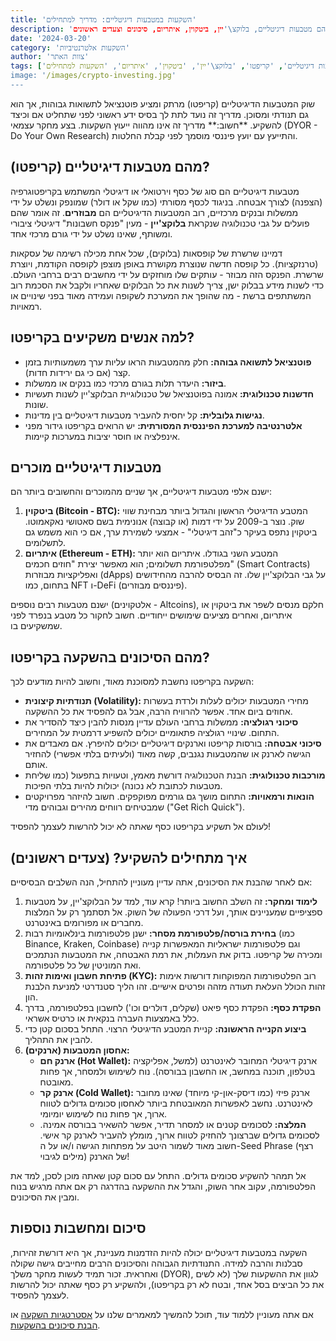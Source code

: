 ```yaml
---
title: 'השקעות במטבעות דיגיטליים: מדריך למתחילים'
description: 'רוצה להתחיל להשקיע בקריפטו? מדריך מקיף למתחילים שמסביר מהם מטבעות דיגיטליים, בלוקצ\'יין, ביטקוין, איתריום, סיכונים וצעדים ראשונים.'
date: '2024-03-20'
category: 'השקעות אלטרנטיביות'
author: 'צוות האתר'
tags: ['מטבעות דיגיטליים', 'קריפטו', 'בלוקצ\'יין', 'ביטקוין', 'איתריום', 'השקעות למתחילים']
image: '/images/crypto-investing.jpg'
---
```



<Callout>
שוק המטבעות הדיגיטליים (קריפטו) מרתק ומציע פוטנציאל לתשואות גבוהות, אך הוא גם תנודתי ומסוכן. מדריך זה נועד לתת לך בסיס ידע ראשוני לפני שתחליט אם וכיצד להשקיע.
**חשוב:** מדריך זה אינו מהווה ייעוץ השקעות. בצע מחקר עצמאי (DYOR - Do Your Own Research) והתייעץ עם יועץ פיננסי מוסמך לפני קבלת החלטות.
</Callout>

## מהם מטבעות דיגיטליים (קריפטו)?

מטבעות דיגיטליים הם סוג של כסף וירטואלי או דיגיטלי המשתמש בקריפטוגרפיה (הצפנה) לצורך אבטחה. בניגוד לכסף מסורתי (כמו שקל או דולר) שמונפק ונשלט על ידי ממשלות ובנקים מרכזיים, רוב המטבעות הדיגיטליים הם **מבוזרים**. זה אומר שהם פועלים על גבי טכנולוגיה שנקראת **בלוקצ'יין** - מעין "פנקס חשבונות" דיגיטלי ציבורי ומשותף, שאינו נשלט על ידי גורם מרכזי אחד.

<InfoBox title="מה זה בלוקצ'יין (Blockchain)?">
דמיינו שרשרת של קופסאות (בלוקים), שכל אחת מכילה רשימה של עסקאות (טרנזקציות). כל קופסה חדשה שנוצרת מקושרת באופן מוצפן לקופסה הקודמת, ויוצרת שרשרת. הפנקס הזה מבוזר - עותקים שלו מוחזקים על ידי מחשבים רבים ברחבי העולם. כדי לשנות מידע בבלוק ישן, צריך לשנות את כל הבלוקים שאחריו ולקבל את הסכמת רוב המשתתפים ברשת - מה שהופך את המערכת לשקופה ועמידה מאוד בפני שינויים או רמאויות.
</InfoBox>

## למה אנשים משקיעים בקריפטו?

*   **פוטנציאל לתשואה גבוהה:** חלק מהמטבעות הראו עליות ערך משמעותיות בזמן קצר (אם כי גם ירידות חדות).
*   **ביזור:** היעדר תלות בגורם מרכזי כמו בנקים או ממשלות.
*   **חדשנות טכנולוגית:** אמונה בפוטנציאל של טכנולוגיית הבלוקצ'יין לשנות תעשיות שונות.
*   **נגישות גלובלית:** קל יחסית להעביר מטבעות דיגיטליים בין מדינות.
*   **אלטרנטיבה למערכת הפיננסית המסורתית:** יש הרואים בקריפטו גידור מפני אינפלציה או חוסר יציבות במערכות קיימות.

## מטבעות דיגיטליים מוכרים

ישנם אלפי מטבעות דיגיטליים, אך שניים מהמוכרים והחשובים ביותר הם:

1.  **ביטקוין (Bitcoin - BTC):** המטבע הדיגיטלי הראשון והגדול ביותר מבחינת שווי שוק. נוצר ב-2009 על ידי דמות (או קבוצה) אנונימית בשם סאטושי נאקאמוטו. ביטקוין נתפס בעיקר כ"זהב דיגיטלי" - אמצעי לשמירת ערך, אם כי הוא משמש גם לתשלומים.
2.  **איתריום (Ethereum - ETH):** המטבע השני בגודלו. איתריום הוא יותר מפלטפורמת תשלומים; הוא מאפשר יצירת "חוזים חכמים" (Smart Contracts) ואפליקציות מבוזרות (dApps) על גבי הבלוקצ'יין שלו. זה הבסיס להרבה מהחידושים בתחום, כמו NFT ו-DeFi (פיננסים מבוזרים).

ישנם מטבעות רבים נוספים (אלטקוינים - Altcoins), חלקם מנסים לשפר את ביטקוין או איתריום, ואחרים מציעים שימושים ייחודיים. חשוב לחקור כל מטבע בנפרד לפני שמשקיעים בו.

## מהם הסיכונים בהשקעה בקריפטו?

השקעה בקריפטו נחשבת למסוכנת מאוד, וחשוב להיות מודעים לכך:

*   **תנודתיות קיצונית (Volatility):** מחירי המטבעות יכולים לעלות ולרדת בעשרות אחוזים ביום אחד. אפשר להרוויח הרבה, אבל גם להפסיד את כל ההשקעה.
*   **סיכוני רגולציה:** ממשלות ברחבי העולם עדיין מנסות להבין כיצד להסדיר את התחום. שינויי רגולציה פתאומיים יכולים להשפיע דרמטית על המחירים.
*   **סיכוני אבטחה:** בורסות קריפטו וארנקים דיגיטליים יכולים להיפרץ. אם מאבדים את הגישה לארנק או שהמטבעות נגנבים, קשה מאוד (ולעיתים בלתי אפשרי) להחזיר אותם.
*   **מורכבות טכנולוגית:** הבנת הטכנולוגיה דורשת מאמץ, וטעויות בתפעול (כמו שליחת מטבעות לכתובת לא נכונה) יכולות להיות בלתי הפיכות.
*   **הונאות ורמאויות:** התחום מושך גם גורמים מפוקפקים. חשוב להיזהר מפרויקטים שמבטיחים רווחים מהירים וגבוהים מדי ("Get Rich Quick").

<WarningBox title="כלל אצבע חשוב">
לעולם אל תשקיע בקריפטו כסף שאתה לא יכול להרשות לעצמך להפסיד!
</WarningBox>

## איך מתחילים להשקיע? (צעדים ראשונים)

אם לאחר שהבנת את הסיכונים, אתה עדיין מעוניין להתחיל, הנה השלבים הבסיסיים:

1.  **לימוד ומחקר:** זה השלב החשוב ביותר! קרא עוד, למד על הבלוקצ'יין, על מטבעות ספציפיים שמעניינים אותך, ועל דרכי הפעולה של השוק. אל תסתמך רק על המלצות מחברים או מפורומים באינטרנט.
2.  **בחירת בורסה/פלטפורמת מסחר:** ישנן פלטפורמות בינלאומיות רבות (כמו Binance, Kraken, Coinbase) וגם פלטפורמות ישראליות המאפשרות קנייה ומכירה של קריפטו. בדוק את העמלות, את רמת האבטחה, את המטבעות הנתמכים ואת המוניטין של כל פלטפורמה.
3.  **פתיחת חשבון ואימות זהות (KYC):** רוב הפלטפורמות המפוקחות דורשות אימות זהות הכולל העלאת תעודה מזהה ופרטים אישיים. זהו הליך סטנדרטי למניעת הלבנת הון.
4.  **הפקדת כסף:** הפקדת כסף פיאט (שקלים, דולרים וכו') לחשבון בפלטפורמה, בדרך כלל באמצעות העברה בנקאית או כרטיס אשראי.
5.  **ביצוע הקנייה הראשונה:** קניית המטבע הדיגיטלי הרצוי. התחל בסכום קטן כדי להבין את התהליך.
6.  **אחסון המטבעות (ארנקים):**
    *   **ארנק חם (Hot Wallet):** ארנק דיגיטלי המחובר לאינטרנט (למשל, אפליקציה בטלפון, תוכנה במחשב, או החשבון בבורסה). נוח לשימוש ולמסחר, אך פחות מאובטח.
    *   **ארנק קר (Cold Wallet):** ארנק פיזי (כמו דיסק-און-קי מיוחד) שאינו מחובר לאינטרנט. נחשב לאפשרות המאובטחת ביותר לאחסון סכומים גדולים לטווח ארוך, אך פחות נוח לשימוש יומיומי.
    *   **המלצה:** לסכומים קטנים או למסחר תדיר, אפשר להשאיר בבורסה אמינה. לסכומים גדולים שברצונך להחזיק לטווח ארוך, מומלץ להעביר לארנק קר אישי. חשוב מאוד לשמור היטב על מפתחות הגישה ו/או על ה-Seed Phrase (רצף מילים לגיבוי) של הארנק!

<TipBox title="התחל בקטן ולמד">
אל תמהר להשקיע סכומים גדולים. התחל עם סכום קטן שאתה מוכן לסכן, למד את הפלטפורמה, עקוב אחר השוק, והגדל את ההשקעה בהדרגה רק אם אתה מרגיש בנוח ומבין את הסיכונים.
</TipBox>

## סיכום ומחשבות נוספות

השקעה במטבעות דיגיטליים יכולה להיות הזדמנות מעניינת, אך היא דורשת זהירות, סבלנות והרבה למידה. התנודתיות הגבוהה והסיכונים הרבים מחייבים גישה שקולה ואחראית. זכור תמיד לעשות מחקר משלך (DYOR), לגוון את ההשקעות שלך (לא לשים את כל הביצים בסל אחד, ובטח לא רק בקריפטו), ולהשקיע רק כסף שאתה יכול להרשות לעצמך להפסיד.

אם אתה מעוניין ללמוד עוד, תוכל להמשיך למאמרים שלנו על [אסטרטגיות השקעה](/articles/investment-strategies) או [הבנת סיכונים בהשקעות](/articles/understanding-risk). 